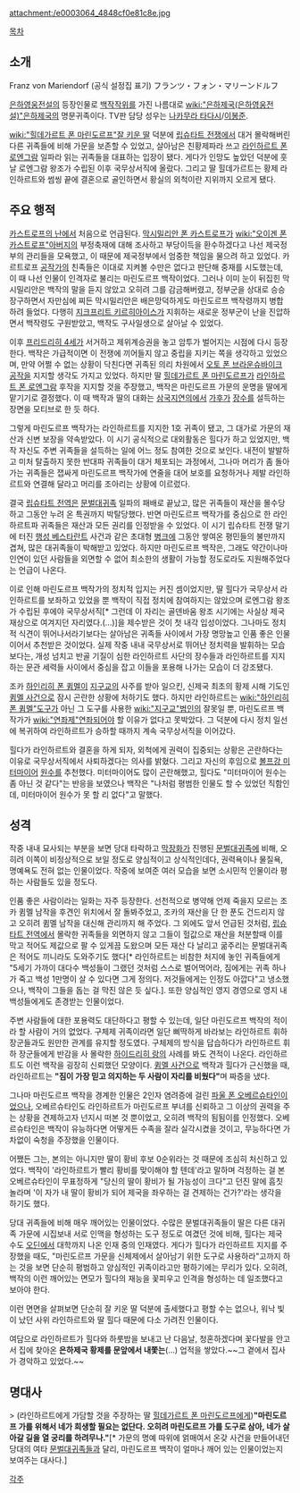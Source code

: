 attachment:/e0003064_4848cf0e81c8e.jpg

[[목차]]

== 소개 ==
Franz von Mariendorf (공식 설정집 표기)
フランツ・フォン・マリーンドルフ

[[은하영웅전설]]의 등장인물로 [[백작]]작위를 가진 나름대로 [[wiki:"은하제국(은하영웅전설)"은하제국]]의 명문귀족이다. TV판 담당 성우는 [[나카무라 타다시]]/[[이봉준]].

[[wiki:"힐데가르트 폰 마린도르프"잘 키운 딸]] 덕분에 [[립슈타트 전쟁]]에서 대거 몰락해버린 다른 귀족들에 비해 가문을 보존할 수 있었고, 살아남은 친황제파라 쓰고 [[라인하르트 폰 로엔그람]] 일파라 읽는 귀족들을 대표하는 입장이 됐다. 게다가 인망도 높았던 덕분에 훗날 로엔그람 왕조가 수립된 이후 국무상서직에 올랐다. 그리고 딸 힐데가르트는 황제 라인하르트와 썸씽 끝에 결혼으로 골인하면서 황실의 외척이란 지위까지 오르게 됐다.

== 주요 행적 ==
[[카스트로프의 난]]에서 처음으로 언급된다. [[막시밀리안 폰 카스트로프]]가 [[wiki:"오이겐 폰 카스트로프"아버지]]의 부정축재에 대해 조사하고 부당이득을 환수하겠다고 나선 제국정부의 관리들을 모욕했고, 이 때문에 제국정부에서 엄중한 책임을 물으려 하고 있었다. 카르트로프 [[공작]]가의 친족들은 이대로 지켜볼 수만은 없다고 판단해 중재를 시도했는데, 이 때 나선 인물이 인격자로 불리는 마린도르프 백작이었다. 그러나 이미 눈이 뒤집힌 막시밀리안은 백작의 말을 듣지 않았고 오히려 그를 감금해버렸고, 정부군을 상대로 승승장구하면서 자만심에 찌든 막시밀리안은 배은망덕하게도 마린도르프 백작령까지 병합하려 들었다. 다행히 [[지크프리트 키르히아이스]]가 지휘하는 새로운 정부군이 난을 진압하면서 백작령도 구원받았고, 백작도 구사일생으로 살아날 수 있었다.

이후 [[프리드리히 4세]]가 서거하고 제위계승권을 놓고 암투가 벌어지는 시점에 다시 등장한다. 백작은 가급적이면 이 전쟁에 끼어들지 않고 중립을 지키는 쪽을 생각하고 있었으며, 만약 어쩔 수 없는 상황이 닥친다면 귀족된 의리 차원에서 [[오토 폰 브라운슈바이크]] [[공작]]을 지지할 생각도 가지고 있었다. 하지만 딸 [[힐데가르트 폰 마린도르프]]가 [[라인하르트 폰 로엔그람]] 후작을 지지할 것을 주장했고, 백작은 마린도르프 가문의 운명을 딸에게 맡기기로 결정했다. 
이 때 백작과 딸의 대화는 [[삼국지연의]]에서 [[가후]]가 [[장수]]를 설득하는 장면을 모티브로 한 듯 하다.

그렇게 마린도르프 백작가는 라인하르트를 지지한 1호 귀족이 됐고, 그 대가로 가문의 재산과 신변 보장을 약속받았다. 이 시기 공식적으로 대외활동은 힐다가 하고 있었지만, 백작 자신도 주변 귀족들을 설득하는 일에 어느 정도 참여한 것으로 보인다. 내전이 발발하고 미처 탈출하지 못한 반대파 귀족들이 대거 체포되는 과정에서, 그나마 머리가 좀 돌아가는 귀족들은 잽싸게 마린도르프 백작가에 연줄을 대어 보호를 요청하거나 제발 라인하르트와 연결해 달라고 머리를 조아리는 상황에 이르렀다.

결국 [[립슈타트 전역]]은 [[문벌대귀족]] 일파의 패배로 끝났고, 많은 귀족들이 재산을 몰수당하고 그동안 누려 온 특권까지 박탈당했다. 반면 마린도르프 백작가를 중심으로 한 라인하르트파 귀족들은 재산과 모든 권리를 인정받을 수 있었다. 이 시기 립슈타트 전쟁 말기에 터진 [[행성 베스타란트]] 사건과 같은 초대형 [[병크]]에 그동안 쌓여온 평민들의 불만까지 겹쳐, 많은 대귀족들이 박해받고 있었다. 하지만 마린도르프 백작은, 그래도 약간이나마 인연이 있던 사람들을 외면할 수 없어 최소한의 생활이 가능할 정도로라도 지원해주었다는 언급이 나온다.

이로 인해 마린도르프 백작가의 정치적 입지는 커진 셈이었지만, 딸 힐다가 국무상서 라인하르트를 보좌하고 있었을 뿐 백작이 직접 정치에 참여하지는 않았으며 로엔그람 왕조가 수립된 후에야 국무상서직[* 그런데 이 자리는 골덴바움 왕조 시기에는 사실상 제국 재상으로 여겨지던 자리였다.(...)]을 제수받은 것이 첫 내각 입성이었다. 그나마도 정치적 식견이 뛰어나서라기보다는 살아남은 귀족들 사이에서 가장 명망높고 인품 좋은 인물이어서 추천받은 것이었다. 실제 작중 내내 국무상서로 뛰어난 정치력을 발휘하는 모습보다는, 개성 넘치고 반골 기질이 심한 라인하르트 사단의 장수들과 라인하르트를 지지하는 문관 세력들 사이에서 중심을 잡고 이들을 포용해 나가는 모습이 더 강조됐다.

조카 [[하인리히 폰 큄멜]]이 [[지구교]]의 사주를 받아 일으킨, 신제국 최초의 황제 시해 기도인 [[큄멜 사건]]으로 잠시 곤란한 상황에 처하기도 했다. 하지만 라인하르트는 [[wiki:"하인리히 폰 큄멜"도구]]가 아닌 그 도구를 사용한 [[wiki:"지구교"범인]]의 잘못일 뿐, 마린도르프 백작가가 [[wiki:"연좌제"연좌]]되어야 할 이유가 없다고 못박았다. 그 덕분에 다시 정치 일선에 복귀하여 라인하르트가 승하할 때까지 계속 국무상서직을 이어갔다.

힐다가 라인하르트와 결혼을 하게 되자, 외척에게 권력이 집중되는 상황은 곤란하다는 이유로 국무상서직에서 사퇴하겠다는 의사를 밝혔다. 그리고 자신의 후임으로 [[볼프강 미터마이어]] [[원수]]를 추천했다. 미터마이어도 많이 곤란해했고, 힐다도 "미터마이어 원수는 좀 아닌 것 같다"는 반응을 보였으나 백작은 "나처럼 평범한 인물도 할 수 있었던 직함인데, 미터마이어 원수가 못 할 리 없다"고 말했다.

== 성격 ==
작중 내내 묘사되는 부분을 보면 당대 타락하고 [[막장]]화가 진행된 [[문벌대귀족]]에 비해, 오히려 이쪽이 비정상적으로 보일 정도로 양심적이고 상식적인데다, 권력욕이나 물질욕, 명예욕도 전혀 없는 인물이었다. 작중에 보여준 여러 모습을 보면 소시민적 인물이라 평하는 사람들도 있을 정도다.

인품 좋은 사람이라는 일화는 자주 등장한다. 선천적으로 병약해 언제 죽을지 모르는 조카 큄멜 남작을 후견인 위치에서 잘 돌봐주었고, 조카의 재산을 단 한 푼도 건드리지 않고 오히려 큄멜 남작을 대신해 관리까지 해 주었다. 그 외에도 앞서 언급된 것처럼, [[립슈타트 전역]]에서 몰락한 귀족들을 외면하지 않고 그들이 헐값으로 재산을 처분할때 이를 막고 적어도 제값으로 팔 수 있게끔 도왔으며 모든 재산 다 날리고 굶주리는 문벌대귀족은 적어도 끼니라도 도와주기도 했다[* 라인하르트는 비참한 처지에 놓인 귀족들에게 "5세기 가까이 대다수 백성들이 그랬던 것처럼 스스로 벌어먹어라, 짐에게는 귀족 하나가 죽고 백성 1만명이 살 수 있다면 그게 정의다. 저것들에게는 인정도 아깝다"고 냉소했으나, 백작이 그들을 돕는 걸 막진 않은 듯 싶다.]. 또한 양심적인 영지 경영으로 영지 내 백성들에게도 존경받는 인물이었다.

주변 사람들에 대한 포용력도 대단하다고 평할 수 있는데, 일단 마린도르프 백작의 적이라 할 사람이 거의 없었다. 구체제 귀족이라면 일단 삐딱하게 바라보는 라인하르트 휘하 장군들과도 원만한 관계를 유지할 정도였다. 구체제의 방식을 답습하다가 라인하르트 휘하 장군들에게 반감을 사 몰락한 [[하이드리히 랑]]의 사례를 봐도 견적이 나온다. 라인하르트도 이런 백작을 굉장히 신뢰했던 모양이다. [[큄멜 사건]]으로 백작과 힐다가 근신했을 때, 라인하르트는 '''"짐이 가장 믿고 의지하는 두 사람이 자리를 비웠다"'''며 짜증을 냈다.

그나마 마린도르프 백작을 경계한 인물은 2인자 염려증에 걸린 [[파울 폰 오베르슈타인]]이었으나, 오베르슈타인도 라인하르트가 마린도르프 부녀를 신뢰하고 그 이상의 권력을 주는 상황을 견제하고자 넌지시 떠본 것 뿐이었고, 오히려 백작의 됨됨이를 인정했다. 오베르슈타인은 백작이 유능하다면 어떻게든 수족을 잘라 실각시켰을 것이고, 무능하다면 가차없이 숙청을 주장했을 인물이다. 

어쨌든 그는, 본의는 아니지만 딸이 황비 후보 0순위라는 것 때문에 조심히 처신하고 있었다. 백작이 '라인하르트가 빨리 황비를 맞이해야 할 텐데'라고 말하며 걱정하는 걸 본 오베르슈타인이 무표정하게 "당신의 딸이 황비가 될 가능성이 크다"고 던진 말에 흠칫 놀라며 '이 자가 내 딸이 황비가 되어 제국을 좌우하는 걸 견제하는 건가?'라는 생각을 하기도 했다.

당대 귀족들에 비해 매우 깨어있는 인물이었다. 수많은 문벌대귀족들이 딸은 다른 대귀족 가문에 시집보내 서로 인맥을 형성하는 도구 정도로 여겼던 것에 비해, 힐다는 제국 수도 [[오딘]]에서 대학까지 나온 인재 중의 인재였다. 게다가 힐다가 라인하르트 지지를 주장했을 때도, "마린도르프 가문을 신체제에서 살아남기 위한 도구로 사용하라"고까지 하는 것을 보면 단순히 평범하고 양심적인 귀족이라고만 평하기에는 무리가 있다. 오히려, 백작의 이런 깨어있는 면모가 힐다의 재능을 꽃피우고 인격을 형성하는 데 일조했다고 보아야 한다.

이런 면면을 살펴보면 단순히 잘 키운 딸 덕분에 출세했다고 평할 수는 없으나, 워낙 빛이 났던 사위 라인하르트와 딸 힐다 때문에 다소 가려진 인물이다.

여담으로 라인하르트가 힐다와 하룻밤을 보내고 난 다음날, 청혼하겠다며 꽃다발을 안고서 집에 찾아온 '''은하제국 황제를 문앞에서 내쫓는'''(...) 업적을 쌓았다.~~그 곁에서 집사가 경악하고 있었다.~~
== 명대사 ==

> (라인하르트에게 가담할 것을 주장하는 딸 [[힐데가르트 폰 마린도르프]]에게)'''"마린도르프 가를 위해서 네가 희생할 필요는 없단다. 오히려 마린도르프 가를 도구로 삼아, 네가 살아갈 길을 열 궁리를 하려무나."'''[* 가문의 명예 따위에 얽매여서 온갖 사건을 만들어내던 당대의 여타 [[문벌대귀족]]들과 달리, 마린도르프 백작이 얼마나 깨어 있는 인물이었는지 보여주는 대사다.]

[[각주]]
